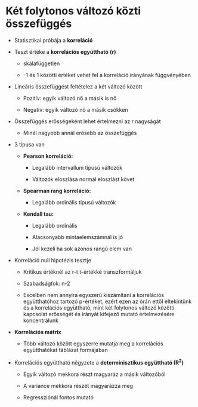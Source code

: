 # Két folytonos változó közti összefüggés

-   Statisztikai próbája a **korreláció**

-   Teszt értéke a **korrelációs együttható** **(r)**

    -   skálafüggetlen 

    -   -1 és 1 közötti értéket vehet fel a korreláció irányának függvényében

-   Lineáris összefüggést feltételez a két változó között

    -   Pozitív: egyik változó nő a másik is nő

    -   Negatív: egyik változó nő a másik csökken

-   Összefüggés erősségeként lehet értelmezni az r nagyságát

    -   Minél nagyobb annál erősebb az összefüggés

-   3 típusa van

    -   **Pearson korreláció:**

        -   Legalább intervallum típusú változók

        -   Változók eloszlása normál eloszlást követ

    -   **Spearman rang korreláció:**

        -   Legalább ordinális típusú változók

    -   **Kendall tau:**

        -   Legalább ordinális

        -   Alacsonyabb mintaelemszámnál is jó

        -   Jól kezeli ha sok azonos rangú elem van

-   Korreláció null hipotézis tesztje

    -   Kritikus értéknél az r-t t-értékké transzformáljuk

    -   Szabadságfok: n-2

    -   Excelben nem annyira egyszerű kiszámítani a korrelációs együtthatóhoz tartozó p-értéket, ezért ezen az órán ettől eltekintünk és a korrelációs együttható, mint két folytonos változó közötti kapcsolat erősségét és irányát kifejező mutató értelmezésére koncentrálunk

-   **Korrelációs mátrix**

    -   Több változó között egyszerre mutatja meg a korrelációs együtthatókat táblázat formájában

-   Korrelációs együttható négyzete a **determinisztikus együttható (R^2^)**

    -   Egyik változó mekkora részt magyaráz a másik változóból

    -   A variance mekkora részét magyarázza meg

    -   Regressziónál fontos mutató
